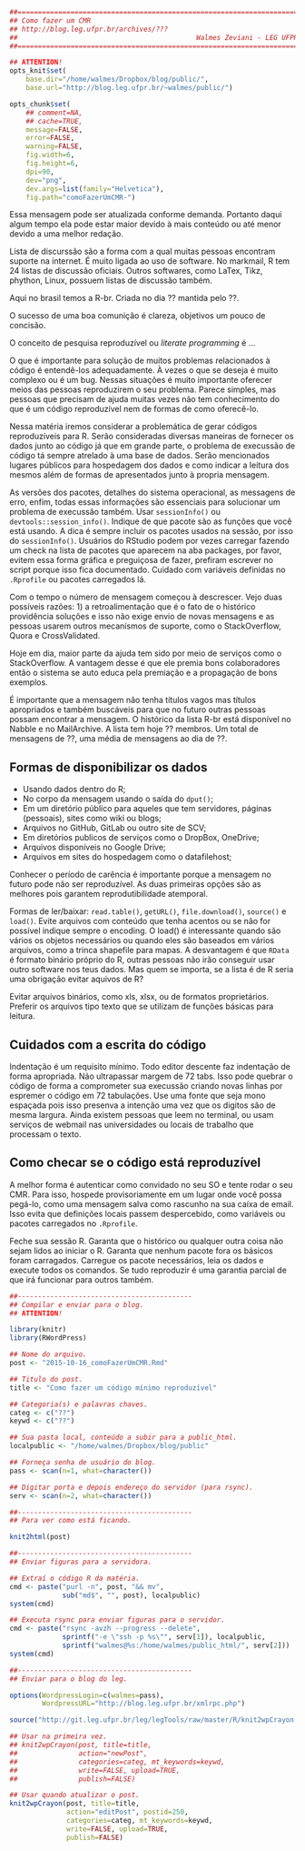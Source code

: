 ```r
##======================================================================
## Como fazer um CMR
## http://blog.leg.ufpr.br/archives/???
##                                            Walmes Zeviani - LEG UFPR
##======================================================================
```

```r
## ATTENTION!
opts_knit$set(
    base.dir="/home/walmes/Dropbox/blog/public/",
    base.url="http://blog.leg.ufpr.br/~walmes/public/")

opts_chunk$set(
    ## comment=NA,
    ## cache=TRUE,
    message=FALSE,
    error=FALSE,
    warning=FALSE,
    fig.width=6,
    fig.height=6,
    dpi=90,
    dev="png",
    dev.args=list(family="Helvetica"),
    fig.path="comoFazerUmCMR-")

```

<!-- RASCUNHO RASCUNHO RASCUNHO RASCUNHO RASCUNHO RASCUNHO RASCUNHO  -->

Essa mensagem pode ser atualizada conforme demanda. Portanto daqui algum
tempo ela pode estar maior devido à mais conteúdo ou até menor devido a
uma melhor redação.

Lista de discurssão são a forma com a qual muitas pessoas encontram
suporte na internet. É muito ligada ao uso de software. No markmail, R
tem 24 listas de discussão oficiais. Outros softwares, como LaTex, Tikz,
phython, Linux, possuem listas de discussão também.

Aqui no brasil temos a R-br. Criada no dia ?? mantida pelo ??.

O sucesso de uma boa comunição é clareza, objetivos um pouco de
concisão.

O conceito de pesquisa reproduzível ou *literate programming* é ...

O que é importante para solução de muitos problemas relacionados à
código é entendê-los adequadamente. À vezes o que se deseja é muito
complexo ou é um bug. Nessas situações é muito importante oferecer meios
das pessoas reproduzirem o seu problema. Parece simples, mas pessoas que
precisam de ajuda muitas vezes não tem conhecimento do que é um código
reproduzível nem de formas de como oferecê-lo.

Nessa matéria iremos considerar a problemática de gerar códigos
reproduzíveis para R. Serão consideradas diversas maneiras de fornecer
os dados junto ao código já que em grande parte, o problema de execussão
de código tá sempre atrelado à uma base de dados. Serão mencionados
lugares públicos para hospedagem dos dados e como indicar a leitura dos
mesmos além de formas de apresentados junto à propria mensagem.

As versões dos pacotes, detalhes do sistema operacional, as messagens de
erro, enfim, todas essas informações são essenciais para solucionar um
problema de execussão também. Usar `sessionInfo()` ou
`devtools::session_info()`. Indique de que pacote são as funções que
você está usando. A dica é sempre incluir os pacotes usados na sessão,
por isso do `sessionInfo()`. Usuários do RStudio podem por vezes
carregar fazendo um check na lista de pacotes que aparecem na aba
packages, por favor, evitem essa forma gráfica e preguiçosa de fazer,
prefiram escrever no script porque isso fica documentado. Cuidado com
variáveis definidas no `.Rprofile` ou pacotes carregados lá.

Com o tempo o número de mensagem começou à descrescer. Vejo duas
possíveis razões: 1) a retroalimentação que é o fato de o histórico
providência soluções e isso não exige envio de novas mensagens e as
pessoas usarem outros mecanísmos de suporte, como o StackOverflow, Quora
e CrossValidated.

Hoje em dia, maior parte da ajuda tem sido por meio de serviços como o
StackOverflow. A vantagem desse é que ele premia bons colaboradores
então o sistema se auto educa pela premiação e a propagação de bons
exemplos.

É importante que a mensagem não tenha títulos vagos mas títulos
apropriados e também buscáveis para que no futuro outras pessoas possam
encontrar a mensagem. O histórico da lista R-br está disponível no
Nabble e no MailArchive. A lista tem hoje ?? membros. Um total de
mensagens de ??, uma média de mensagens ao dia de ??.

## Formas de disponibilizar os dados

  * Usando dados dentro do R;
  * No corpo da mensagem usando o saída do `dput()`;
  * Em um diretório público para aqueles que tem servidores, páginas
    (pessoais), sites como wiki ou blogs;
  * Arquivos no GitHub, GitLab ou outro site de SCV;
  * Em diretórios publicos de serviços como o DropBox, OneDrive;
  * Arquivos disponíveis no Google Drive;
  * Arquivos em sites do hospedagem como o datafilehost;
  
Conhecer o período de carência é importante porque a mensagem no futuro
pode não ser reproduzível. As duas primeiras opções são as melhores pois
garantem reprodutibilidade atemporal.

Formas de ler/baixar: `read.table()`, `getURL()`, `file.download()`,
`source()` e `load()`. Evite arquivos com conteúdo que tenha acentos ou
se não for possível indique sempre o encoding. O load() é interessante
quando são vários os objetos necessários ou quando eles são baseados em
vários arquivos, como a trinca shapefile para mapas. A desvantagem é que
`RData` é formato binário próprio do R, outras pessoas não irão
conseguir usar outro software nos teus dados. Mas quem se importa, se a
lista é de R seria uma obrigação evitar aquivos de R?

Evitar arquivos binários, como xls, xlsx, ou de formatos
proprietários. Preferir os arquivos tipo texto que se utilizam de
funções básicas para leitura.

## Cuidados com a escrita do código

Indentação é um requisito mínimo. Todo editor descente faz indentação de
forma apropriada. Não ultrapassar margem de 72 tabs. Isso pode quebrar o
código de forma a comprometer sua execussão criando novas linhas por
espremer o código em 72 tabulações. Use uma fonte que seja mono espaçada
pois isso presenva a intenção uma vez que os digitos são de mesma
largura. Ainda existem pessoas que leem no terminal, ou usam serviços de
webmail nas universidades ou locais de trabalho que processam o texto.

## Como checar se o código está reproduzível

A melhor forma é autenticar como convidado no seu SO e tente rodar o seu
CMR. Para isso, hospede provisoriamente em um lugar onde você possa
pegá-lo, como uma mensagem salva como rascunho na sua caíxa de
email. Isso evita que definições locais passem despercebido, como
variáveis ou pacotes carregados no `.Rprofile`.

Feche sua sessão R. Garanta que o histórico ou qualquer outra coisa não
sejam lidos ao iniciar o R. Garanta que nenhum pacote fora os básicos
foram carragados. Carregue os pacote necessários, leia os dados e
execute todos os comandos. Se tudo reproduzir é uma garantia parcial de
que irá funcionar para outros também.

<!-- --------------------------------------------------------------- -->

```r
##-------------------------------------------
## Compilar e enviar para o blog.
## ATTENTION!

library(knitr)
library(RWordPress)

## Nome do arquivo.
post <- "2015-10-16_comoFazerUmCMR.Rmd"

## Titulo do post.
title <- "Como fazer um código mínimo reproduzível"

## Categoria(s) e palavras chaves.
categ <- c("??")
keywd <- c("??")

## Sua pasta local, conteúdo a subir para a public_html.
localpublic <- "/home/walmes/Dropbox/blog/public"

## Forneça senha de usuário do blog.
pass <- scan(n=1, what=character())

## Digitar porta e depois endereço do servidor (para rsync).
serv <- scan(n=2, what=character())

##-------------------------------------------
## Para ver como está ficando.

knit2html(post)

##-------------------------------------------
## Enviar figuras para a servidora.

## Extraí o código R da matéria.
cmd <- paste("purl -n", post, "&& mv",
             sub("md$", "", post), localpublic)
system(cmd)

## Executa rsync para enviar figuras para o servidor.
cmd <- paste("rsync -avzh --progress --delete",
             sprintf("-e \"ssh -p %s\"", serv[1]), localpublic,
             sprintf("walmes@%s:/home/walmes/public_html/", serv[2]))
system(cmd)

##-------------------------------------------
## Enviar para o blog do leg.

options(WordpressLogin=c(walmes=pass),
        WordpressURL="http://blog.leg.ufpr.br/xmlrpc.php")

source("http://git.leg.ufpr.br/leg/legTools/raw/master/R/knit2wpCrayon.R")

## Usar na primeira vez.
## knit2wpCrayon(post, title=title,
##               action="newPost",
##               categories=categ, mt_keywords=keywd,
##               write=FALSE, upload=TRUE,
##               publish=FALSE)

## Usar quando atualizar o post.
knit2wpCrayon(post, title=title,
              action="editPost", postid=250,
              categories=categ, mt_keywords=keywd,
              write=FALSE, upload=TRUE,
              publish=FALSE)

```
